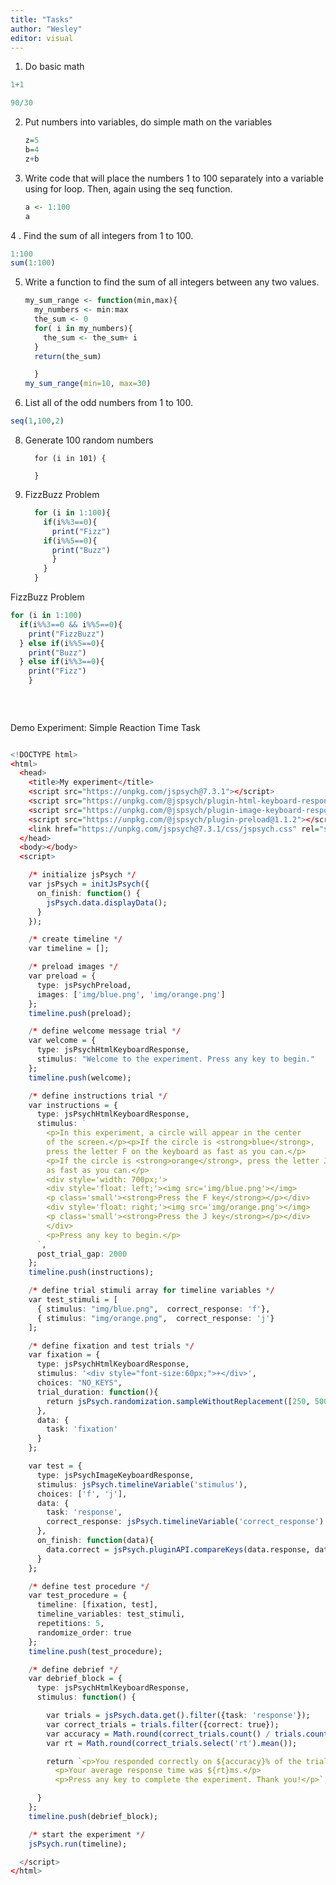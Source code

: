 ```yaml
---
title: "Tasks"
author: "Wesley"
editor: visual
---
```


1.  Do basic math

```r
1+1
```

```r
90/30
```

2.  Put numbers into variables, do simple math on the variables

    ```r
    z=5
    b=4
    z+b
    ```

3.  Write code that will place the numbers 1 to 100 separately into a variable using for loop. Then, again using the seq function.

    ```r
    a <- 1:100
    a
    ```

4 . Find the sum of all integers from 1 to 100.

```r
1:100
sum(1:100)

```

5.  Write a function to find the sum of all integers between any two values.

    ```r
    my_sum_range <- function(min,max){
      my_numbers <- min:max
      the_sum <- 0
      for( i in my_numbers){
        the_sum <- the_sum+ i
      }
      return(the_sum)
      
      }
    my_sum_range(min=10, max=30)
    ```

6.  List all of the odd numbers from 1 to 100.

```r
seq(1,100,2)
```

8.  Generate 100 random numbers

    ```array
      for (i in 101) {
        
      }
      
    ```

9.  FizzBuzz Problem

    ```r
      for (i in 1:100){
        if(i%%3==0){
          print("Fizz")
        if(i%%5==0){
          print("Buzz")
          }
        }
      }
    ```

FizzBuzz Problem

```r
for (i in 1:100)
  if(i%%3==0 && i%%5==0){
    print("FizzBuzz")
  } else if(i%%5==0){
    print("Buzz")
  } else if(i%%3==0){
    print("Fizz")
    }
    
    
  
```

Demo Experiment: Simple Reaction Time Task

```{}
```

```r
<!DOCTYPE html>
<html>
  <head>
    <title>My experiment</title>
    <script src="https://unpkg.com/jspsych@7.3.1"></script>
    <script src="https://unpkg.com/@jspsych/plugin-html-keyboard-response@1.1.2"></script>
    <script src="https://unpkg.com/@jspsych/plugin-image-keyboard-response@1.1.2"></script>
    <script src="https://unpkg.com/@jspsych/plugin-preload@1.1.2"></script>
    <link href="https://unpkg.com/jspsych@7.3.1/css/jspsych.css" rel="stylesheet" type="text/css" />
  </head>
  <body></body>
  <script>

    /* initialize jsPsych */
    var jsPsych = initJsPsych({
      on_finish: function() {
        jsPsych.data.displayData();
      }
    });

    /* create timeline */
    var timeline = [];

    /* preload images */
    var preload = {
      type: jsPsychPreload,
      images: ['img/blue.png', 'img/orange.png']
    };
    timeline.push(preload);

    /* define welcome message trial */
    var welcome = {
      type: jsPsychHtmlKeyboardResponse,
      stimulus: "Welcome to the experiment. Press any key to begin."
    };
    timeline.push(welcome);

    /* define instructions trial */
    var instructions = {
      type: jsPsychHtmlKeyboardResponse,
      stimulus: `
        <p>In this experiment, a circle will appear in the center 
        of the screen.</p><p>If the circle is <strong>blue</strong>, 
        press the letter F on the keyboard as fast as you can.</p>
        <p>If the circle is <strong>orange</strong>, press the letter J 
        as fast as you can.</p>
        <div style='width: 700px;'>
        <div style='float: left;'><img src='img/blue.png'></img>
        <p class='small'><strong>Press the F key</strong></p></div>
        <div style='float: right;'><img src='img/orange.png'></img>
        <p class='small'><strong>Press the J key</strong></p></div>
        </div>
        <p>Press any key to begin.</p>
      `,
      post_trial_gap: 2000
    };
    timeline.push(instructions);

    /* define trial stimuli array for timeline variables */
    var test_stimuli = [
      { stimulus: "img/blue.png",  correct_response: 'f'},
      { stimulus: "img/orange.png",  correct_response: 'j'}
    ];

    /* define fixation and test trials */
    var fixation = {
      type: jsPsychHtmlKeyboardResponse,
      stimulus: '<div style="font-size:60px;">+</div>',
      choices: "NO_KEYS",
      trial_duration: function(){
        return jsPsych.randomization.sampleWithoutReplacement([250, 500, 750, 1000, 1250, 1500, 1750, 2000], 1)[0];
      },
      data: {
        task: 'fixation'
      }
    };

    var test = {
      type: jsPsychImageKeyboardResponse,
      stimulus: jsPsych.timelineVariable('stimulus'),
      choices: ['f', 'j'],
      data: {
        task: 'response',
        correct_response: jsPsych.timelineVariable('correct_response')
      },
      on_finish: function(data){
        data.correct = jsPsych.pluginAPI.compareKeys(data.response, data.correct_response);
      }
    };

    /* define test procedure */
    var test_procedure = {
      timeline: [fixation, test],
      timeline_variables: test_stimuli,
      repetitions: 5,
      randomize_order: true
    };
    timeline.push(test_procedure);

    /* define debrief */
    var debrief_block = {
      type: jsPsychHtmlKeyboardResponse,
      stimulus: function() {

        var trials = jsPsych.data.get().filter({task: 'response'});
        var correct_trials = trials.filter({correct: true});
        var accuracy = Math.round(correct_trials.count() / trials.count() * 100);
        var rt = Math.round(correct_trials.select('rt').mean());

        return `<p>You responded correctly on ${accuracy}% of the trials.</p>
          <p>Your average response time was ${rt}ms.</p>
          <p>Press any key to complete the experiment. Thank you!</p>`;

      }
    };
    timeline.push(debrief_block);

    /* start the experiment */
    jsPsych.run(timeline);

  </script>
</html>

```
